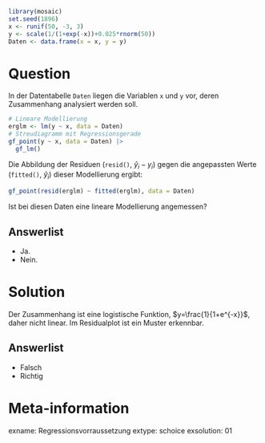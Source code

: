 ```r
library(mosaic)
set.seed(1896)
x <- runif(50, -3, 3)
y <- scale(1/(1+exp(-x))+0.025*rnorm(50))
Daten <- data.frame(x = x, y = y)
```

Question
========

In der Datentabelle `Daten` liegen die Variablen `x` und `y` vor, deren Zusammenhang analysiert werden soll.

```r
# Lineare Modellierung
erglm <- lm(y ~ x, data = Daten)
# Streudiagramm mit Regressionsgerade
gf_point(y ~ x, data = Daten) |> 
  gf_lm()
```

Die Abbildung der Residuen (`resid()`, $\hat{y}_i-y_i$) gegen die angepassten Werte (`fitted()`, $\hat{y}_i$) dieser Modellierung ergibt:

```r
gf_point(resid(erglm) ~ fitted(erglm), data = Daten)
```

Ist bei diesen Daten eine lineare Modellierung angemessen? 

Answerlist
----------
* Ja.
* Nein.


Solution
========

Der Zusammenhang ist eine logistische Funktion, $y=\frac{1}{1+e^{-x}}$, daher nicht linear. 
Im Residualplot ist ein Muster erkennbar. 

Answerlist
----------

* Falsch
* Richtig


Meta-information
================
exname: Regressionsvorraussetzung
extype: schoice
exsolution: 01